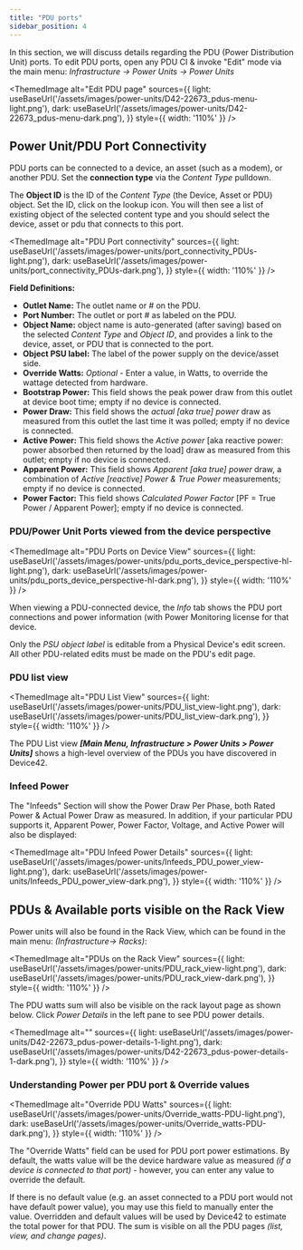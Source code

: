 ```yaml
---
title: "PDU ports"
sidebar_position: 4
---
```



In this section, we will discuss details regarding the PDU (Power Distribution Unit) ports. To edit PDU ports, open any PDU CI & invoke "Edit" mode via the main menu: _Infrastructure -> Power Units -> Power Units_

<ThemedImage
  alt="Edit PDU page"
  sources={{
    light: useBaseUrl('/assets/images/power-units/D42-22673_pdus-menu-light.png'),
    dark: useBaseUrl('/assets/images/power-units/D42-22673_pdus-menu-dark.png'),
  }}
  style={{ width: '110%' }}
/>

## Power Unit/PDU Port Connectivity

PDU ports can be connected to a device, an asset (such as a modem), or another PDU. Set the **connection type** via the _Content Type_ pulldown.

The **Object ID** is the ID of the _Content Type_ (the Device, Asset or PDU) object. Set the ID, click on the lookup icon. You will then see a list of existing object of the selected content type and you should select the device, asset or pdu that connects to this port.

<ThemedImage
  alt="PDU Port connectivity"
  sources={{
    light: useBaseUrl('/assets/images/power-units/port_connectivity_PDUs-light.png'),
    dark: useBaseUrl('/assets/images/power-units/port_connectivity_PDUs-dark.png'),
  }}
  style={{ width: '110%' }}
/>

**Field Definitions:**

- **Outlet Name:** The outlet name or # on the PDU.
- **Port Number:** The outlet or port # as labeled on the PDU.
- **Object Name:** object name is auto-generated (after saving) based on the selected _Content Type_ and _Object ID_, and provides a link to the device, asset, or PDU that is connected to the port.
- **Object PSU label:** The label of the power supply on the device/asset side.
- **Override Watts:** _Optional_ - Enter a value, in Watts, to override the wattage detected from hardware.
- **Bootstrap Power:** This field shows the peak power draw from this outlet at device boot time; empty if no device is connected.
- **Power Draw:** This field shows the _actual \[aka true\] power_ draw as measured from this outlet the last time it was polled; empty if no device is connected.
- **Active Power:** This field shows the _Active power_ \[aka reactive power: power absorbed then returned by the load\] draw as measured from this outlet; empty if no device is connected.
- **Apparent Power:** This field shows _Apparent \[aka true\] power_ draw, a combination of _Active \[reactive\] Power & True Power_ measurements; empty if no device is connected.
- **Power Factor:** This field shows _Calculated Power Factor_ \[PF = True Power / Apparent Power\]; empty if no device is connected.

### PDU/Power Unit Ports viewed from the device perspective

<ThemedImage
  alt="PDU Ports on Device View"
  sources={{
    light: useBaseUrl('/assets/images/power-units/pdu_ports_device_perspective-hl-light.png'),
    dark: useBaseUrl('/assets/images/power-units/pdu_ports_device_perspective-hl-dark.png'),
  }}
  style={{ width: '110%' }}
/>

When viewing a PDU-connected device, the _Info_ tab shows the PDU port connections and power information (with Power Monitoring license for that device.

Only the _PSU object label_ is editable from a Physical Device's edit screen. All other PDU-related edits must be made on the PDU's edit page.

### PDU list view

<ThemedImage
  alt="PDU List View"
  sources={{
    light: useBaseUrl('/assets/images/power-units/PDU_list_view-light.png'),
    dark: useBaseUrl('/assets/images/power-units/PDU_list_view-dark.png'),
  }}
  style={{ width: '110%' }}
/>

The PDU List view _**\[Main Menu, Infrastructure > Power Units > Power Units\]**_ shows a high-level overview of the PDUs you have discovered in Device42.

### Infeed Power

The "Infeeds" Section will show the Power Draw Per Phase, both Rated Power & Actual Power Draw as measured. In addition, if your particular PDU supports it, Apparent Power, Power Factor, Voltage, and Active Power will also be displayed:

<ThemedImage
  alt="PDU Infeed Power Details"
  sources={{
    light: useBaseUrl('/assets/images/power-units/Infeeds_PDU_power_view-light.png'),
    dark: useBaseUrl('/assets/images/power-units/Infeeds_PDU_power_view-dark.png'),
  }}
  style={{ width: '110%' }}
/>

## PDUs & Available ports visible on the Rack View

Power units will also be found in the Rack View, which can be found in the main menu: _(Infrastructure-> Racks)_: 

<ThemedImage
  alt="PDUs on the Rack View"
  sources={{
    light: useBaseUrl('/assets/images/power-units/PDU_rack_view-light.png'),
    dark: useBaseUrl('/assets/images/power-units/PDU_rack_view-dark.png'),
  }}
  style={{ width: '110%' }}
/>

The PDU watts sum will also be visible on the rack layout page as shown below. Click _Power Details_ in the left pane to see PDU power details.

<ThemedImage
  alt=""
  sources={{
    light: useBaseUrl('/assets/images/power-units/D42-22673_pdus-power-details-1-light.png'),
    dark: useBaseUrl('/assets/images/power-units/D42-22673_pdus-power-details-1-dark.png'),
  }}
  style={{ width: '110%' }}
/>

### Understanding Power per PDU port & Override values

<ThemedImage
  alt="Override PDU Watts"
  sources={{
    light: useBaseUrl('/assets/images/power-units/Override_watts-PDU-light.png'),
    dark: useBaseUrl('/assets/images/power-units/Override_watts-PDU-dark.png'),
  }}
  style={{ width: '110%' }}
/>

The "Override Watts" field can be used for PDU port power estimations. By default, the watts value will be the device hardware value as measured _(if a device is connected to that port)_ - however, you can enter any value to override the default.

If there is no default value (e.g. an asset connected to a PDU port would not have default power value), you may use this field to manually enter the value. Overridden and default values will be used by Device42 to estimate the total power for that PDU. The sum is visible on all the PDU pages _(list, view, and change pages)_.
